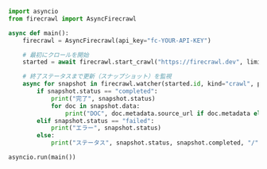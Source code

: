 ```python Python
import asyncio
from firecrawl import AsyncFirecrawl

async def main():
    firecrawl = AsyncFirecrawl(api_key="fc-YOUR-API-KEY")

    # 最初にクロールを開始
    started = await firecrawl.start_crawl("https://firecrawl.dev", limit=5)

    # 終了ステータスまで更新（スナップショット）を監視
    async for snapshot in firecrawl.watcher(started.id, kind="crawl", poll_interval=2, timeout=120):
        if snapshot.status == "completed":
            print("完了", snapshot.status)
            for doc in snapshot.data:
                print("DOC", doc.metadata.source_url if doc.metadata else None)
        elif snapshot.status == "failed":
            print("エラー", snapshot.status)
        else:
            print("ステータス", snapshot.status, snapshot.completed, "/", snapshot.total)

asyncio.run(main())
```
